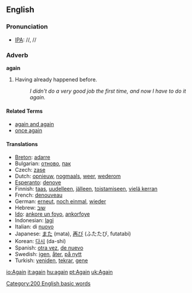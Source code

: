 ==English==
=== Pronunciation ===
*[[w:IPA|IPA]]: /{{IPAchar|əˈgeɪn}}/, /{{IPAchar|əˈgɛn}}/

===Adverb===
'''again'''

# Having already happened before.
#: ''I didn't do a very good job the first time, and now I have to do it again.''

====Related Terms====
*[[again and again]]
*[[once again]]

====Translations====
*[[Breton]]: [[adarre]]
*Bulgarian: [[отново]], [[пак]]
*Czech: [[zase]]
*Dutch: [[opnieuw]], [[nogmaals]], [[weer]], [[wederom]]
*[[Esperanto]]: [[denove]]
*Finnish: [[taas]], [[uudelleen]], [[jälleen]], [[toistamiseen]], [[vielä kerran]]
*French: [[denouveau]]
*German: [[erneut]], [[noch einmal]], [[wieder]]
*Hebrew: [[שוב]]
*[[Ido]]: [[ankore un foyo]], [[ankorfoye]]
*Indonesian: [[lagi]]
*Italian: di [[nuovo]]
*Japanese: [[また]] (mata), [[再び]] (ふたたび, futatabi)
*Korean: [[다시]] (da-shi)
*Spanish: [[otra vez]], [[de nuevo]]
*Swedish: [[igen]], [[åter]], [[på nytt]]
*Turkish: [[yeniden]], [[tekrar]], [[gene]]

[[Category:200 English basic words]]

[[io:Again]]
[[it:again]]
[[hu:again]]
[[pt:Again]]
[[uk:Again]]